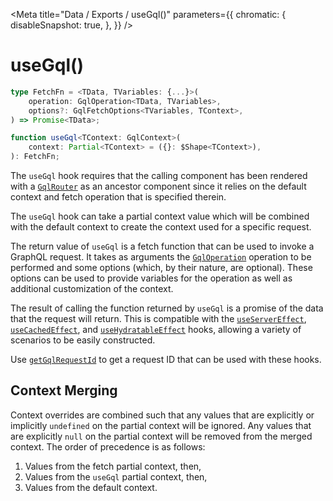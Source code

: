 
<Meta
    title="Data / Exports / useGql()"
    parameters={{
        chromatic: {
            disableSnapshot: true,
        },
    }}
/>

# useGql()

```ts
type FetchFn = <TData, TVariables: {...}>(
    operation: GqlOperation<TData, TVariables>,
    options?: GqlFetchOptions<TVariables, TContext>,
) => Promise<TData>;

function useGql<TContext: GqlContext>(
    context: Partial<TContext> = ({}: $Shape<TContext>),
): FetchFn;
```

The `useGql` hook requires that the calling component has been rendered with a [`GqlRouter`](/docs/data-exports-gqlrouter--page) as an ancestor component since it relies on the default context and fetch operation that is specified therein.

The `useGql` hook can take a partial context value which will be combined with the default context to create the context used for a specific request.

The return value of `useGql` is a fetch function that can be used to invoke a GraphQL request. It takes as arguments the [`GqlOperation`](/docs/data-types-gqloperation--page) operation to be performed and some options (which, by their nature, are optional). These options can be used to provide variables for the operation as well as additional customization of the context.

The result of calling the function returned by `useGql` is a promise of the data that the request will return. This is compatible with the [`useServerEffect`](/docs/data-exports-useservereffect--page), [`useCachedEffect`](/docs/data-exports-usecachedeffect--page),  and [`useHydratableEffect`](/docs/data-exports-usehydratableeffect--page) hooks, allowing a variety of scenarios to be easily constructed.

Use [`getGqlRequestId`](/docs/data-exports-getgqlrequestid--page) to get a request ID that can be used with these hooks.

## Context Merging

Context overrides are combined such that any values that are explicitly or implicitly `undefined` on the partial context will be ignored. Any values that are explicitly `null` on the partial context will be removed from the merged context. The order of precedence is as follows:

 1. Values from the fetch partial context, then,
 2. Values from the `useGql` partial context, then,
 3. Values from the default context.
